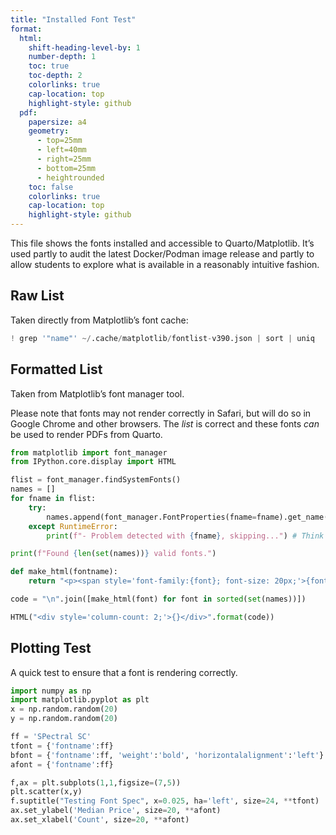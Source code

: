 ```yaml
---
title: "Installed Font Test"
format:
  html:
    shift-heading-level-by: 1
    number-depth: 1
    toc: true
    toc-depth: 2
    colorlinks: true
    cap-location: top
    highlight-style: github
  pdf:
    papersize: a4
    geometry:
      - top=25mm
      - left=40mm
      - right=25mm
      - bottom=25mm
      - heightrounded
    toc: false
    colorlinks: true
    cap-location: top
    highlight-style: github
---
```


This file shows the fonts installed and accessible to Quarto/Matplotlib. It's used partly to audit the latest Docker/Podman image release and partly to allow students to explore what is available in a reasonably intuitive fashion.

## Raw List

Taken directly from Matplotlib's font cache:

```python
! grep '"name"' ~/.cache/matplotlib/fontlist-v390.json | sort | uniq
```

## Formatted List

Taken from Matplotlib's font manager tool.

Please note that fonts may not render correctly in Safari, but will do so in Google Chrome and other browsers. The *list* is correct and these fonts *can* be used to render PDFs from Quarto.

```python
from matplotlib import font_manager
from IPython.core.display import HTML

flist = font_manager.findSystemFonts()
names = []
for fname in flist:
    try:
        names.append(font_manager.FontProperties(fname=fname).get_name())
    except RuntimeError:
        print(f"- Problem detected with {fname}, skipping...") # Think the issue is emoji-support/colour fonts

print(f"Found {len(set(names))} valid fonts.")

def make_html(fontname):
    return "<p><span style='font-family:{font}; font-size: 20px;'>{font}</span></p>".format(font=fontname)

code = "\n".join([make_html(font) for font in sorted(set(names))])

HTML("<div style='column-count: 2;'>{}</div>".format(code))
```

## Plotting Test

A quick test to ensure that a font is rendering correctly.

```python
import numpy as np
import matplotlib.pyplot as plt
x = np.random.random(20)
y = np.random.random(20)

ff = 'SPectral SC'
tfont = {'fontname':ff}
bfont = {'fontname':ff, 'weight':'bold', 'horizontalalignment':'left'}
afont = {'fontname':ff}

f,ax = plt.subplots(1,1,figsize=(7,5))
plt.scatter(x,y)
f.suptitle("Testing Font Spec", x=0.025, ha='left', size=24, **tfont)
ax.set_ylabel('Median Price', size=20, **afont)
ax.set_xlabel('Count', size=20, **afont)
```


